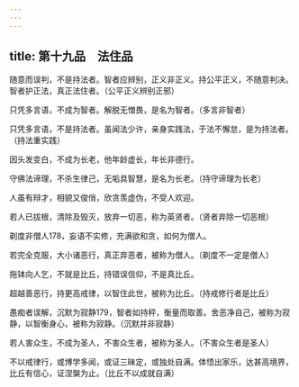 ```yaml
---
---
---
```

title: 第十九品　法住品
---




随意而误判，不是持法者。智者应辨别，正义非正义。持公平正义，不随意判决。智者护正法，真正法住者。（公平正义辨别正邪）

只凭多言语，不成为智者。解脱无憎畏，是名为智者。（多言非智者）

只凭多言语，不是持法者。虽闻法少许，亲身实践法，于法不懈怠，是为持法者。（持法重实践）

因头发变白，不成为长老，他年龄虚长，年长非德行。

守佛法谛理，不杀生律己，无垢具智慧，是名为长老。（持守谛理为长老）

人虽有辩才，相貌又俊俏，欣贪羡虚伪，不受人欢迎。

若人已拔根，清除及毁灭，放弃一切恶，称为英贤者。（贤者弃除一切恶根）

剃度非僧人178，妄语不实修，充满欲和贪，如何为僧人。

若完全克服，大小诸恶行，真正弃恶者，被称为僧人。（剃度不一定是僧人）

拖钵向人乞，不就是比丘，持错误信仰，不是真比丘。

超越善恶行，持更高戒律，以智住此世，被称为比丘。（持戒修行者是比丘）

愚痴者误解，沉默为寂静179，智者如持秤，衡量而取善。舍恶净自己，被称为寂静，以智衡身心，被称为寂静。（沉默并非寂静）

若人害众生，不成为圣人，不害众生者，被称为圣人。（不害众生者是圣人）

不以戒律行，或博学多闻，或证三昧定，或独处自满。体悟出家乐，达甚高境界，比丘有信心，证涅槃为止。（比丘不以成就自满）